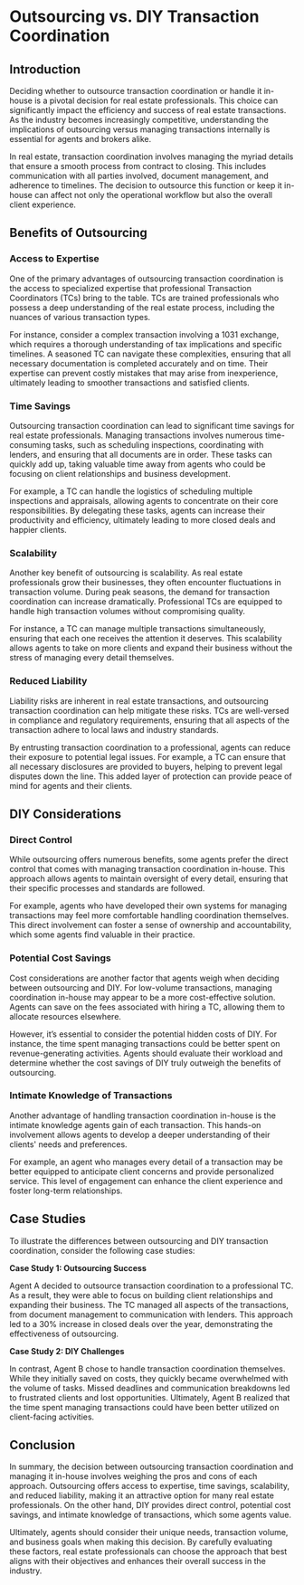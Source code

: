 # Outsourcing vs. DIY Transaction Coordination

## Introduction

Deciding whether to outsource transaction coordination or handle it in-house is a pivotal decision for real estate professionals. This choice can significantly impact the efficiency and success of real estate transactions. As the industry becomes increasingly competitive, understanding the implications of outsourcing versus managing transactions internally is essential for agents and brokers alike.

In real estate, transaction coordination involves managing the myriad details that ensure a smooth process from contract to closing. This includes communication with all parties involved, document management, and adherence to timelines. The decision to outsource this function or keep it in-house can affect not only the operational workflow but also the overall client experience.

## Benefits of Outsourcing

### Access to Expertise

One of the primary advantages of outsourcing transaction coordination is the access to specialized expertise that professional Transaction Coordinators (TCs) bring to the table. TCs are trained professionals who possess a deep understanding of the real estate process, including the nuances of various transaction types.

For instance, consider a complex transaction involving a 1031 exchange, which requires a thorough understanding of tax implications and specific timelines. A seasoned TC can navigate these complexities, ensuring that all necessary documentation is completed accurately and on time. Their expertise can prevent costly mistakes that may arise from inexperience, ultimately leading to smoother transactions and satisfied clients.

### Time Savings

Outsourcing transaction coordination can lead to significant time savings for real estate professionals. Managing transactions involves numerous time-consuming tasks, such as scheduling inspections, coordinating with lenders, and ensuring that all documents are in order. These tasks can quickly add up, taking valuable time away from agents who could be focusing on client relationships and business development.

For example, a TC can handle the logistics of scheduling multiple inspections and appraisals, allowing agents to concentrate on their core responsibilities. By delegating these tasks, agents can increase their productivity and efficiency, ultimately leading to more closed deals and happier clients.

### Scalability

Another key benefit of outsourcing is scalability. As real estate professionals grow their businesses, they often encounter fluctuations in transaction volume. During peak seasons, the demand for transaction coordination can increase dramatically. Professional TCs are equipped to handle high transaction volumes without compromising quality.

For instance, a TC can manage multiple transactions simultaneously, ensuring that each one receives the attention it deserves. This scalability allows agents to take on more clients and expand their business without the stress of managing every detail themselves.

### Reduced Liability

Liability risks are inherent in real estate transactions, and outsourcing transaction coordination can help mitigate these risks. TCs are well-versed in compliance and regulatory requirements, ensuring that all aspects of the transaction adhere to local laws and industry standards.

By entrusting transaction coordination to a professional, agents can reduce their exposure to potential legal issues. For example, a TC can ensure that all necessary disclosures are provided to buyers, helping to prevent legal disputes down the line. This added layer of protection can provide peace of mind for agents and their clients.

## DIY Considerations

### Direct Control

While outsourcing offers numerous benefits, some agents prefer the direct control that comes with managing transaction coordination in-house. This approach allows agents to maintain oversight of every detail, ensuring that their specific processes and standards are followed.

For example, agents who have developed their own systems for managing transactions may feel more comfortable handling coordination themselves. This direct involvement can foster a sense of ownership and accountability, which some agents find valuable in their practice.

### Potential Cost Savings

Cost considerations are another factor that agents weigh when deciding between outsourcing and DIY. For low-volume transactions, managing coordination in-house may appear to be a more cost-effective solution. Agents can save on the fees associated with hiring a TC, allowing them to allocate resources elsewhere.

However, it’s essential to consider the potential hidden costs of DIY. For instance, the time spent managing transactions could be better spent on revenue-generating activities. Agents should evaluate their workload and determine whether the cost savings of DIY truly outweigh the benefits of outsourcing.

### Intimate Knowledge of Transactions

Another advantage of handling transaction coordination in-house is the intimate knowledge agents gain of each transaction. This hands-on involvement allows agents to develop a deeper understanding of their clients' needs and preferences.

For example, an agent who manages every detail of a transaction may be better equipped to anticipate client concerns and provide personalized service. This level of engagement can enhance the client experience and foster long-term relationships.

## Case Studies

To illustrate the differences between outsourcing and DIY transaction coordination, consider the following case studies:

**Case Study 1: Outsourcing Success**

Agent A decided to outsource transaction coordination to a professional TC. As a result, they were able to focus on building client relationships and expanding their business. The TC managed all aspects of the transactions, from document management to communication with lenders. This approach led to a 30% increase in closed deals over the year, demonstrating the effectiveness of outsourcing.

**Case Study 2: DIY Challenges**

In contrast, Agent B chose to handle transaction coordination themselves. While they initially saved on costs, they quickly became overwhelmed with the volume of tasks. Missed deadlines and communication breakdowns led to frustrated clients and lost opportunities. Ultimately, Agent B realized that the time spent managing transactions could have been better utilized on client-facing activities.

## Conclusion

In summary, the decision between outsourcing transaction coordination and managing it in-house involves weighing the pros and cons of each approach. Outsourcing offers access to expertise, time savings, scalability, and reduced liability, making it an attractive option for many real estate professionals. On the other hand, DIY provides direct control, potential cost savings, and intimate knowledge of transactions, which some agents value.

Ultimately, agents should consider their unique needs, transaction volume, and business goals when making this decision. By carefully evaluating these factors, real estate professionals can choose the approach that best aligns with their objectives and enhances their overall success in the industry.